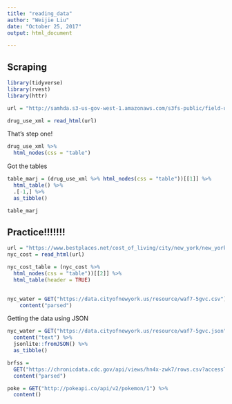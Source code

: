 ```yaml
---
title: "reading_data"
author: "Weijie Liu"
date: "October 25, 2017"
output: html_document

---
```



## Scraping

```r
library(tidyverse)
library(rvest)
library(httr)
```

```r
url = "http://samhda.s3-us-gov-west-1.amazonaws.com/s3fs-public/field-uploads/2k15StateFiles/NSDUHsaeShortTermCHG2015.htm"

drug_use_xml = read_html(url)
```


That's step one!

```r
drug_use_xml %>%
  html_nodes(css = "table")


```

Got the tables
```r
table_marj = (drug_use_xml %>% html_nodes(css = "table"))[[1]] %>%
  html_table() %>%
  .[-1,] %>%
  as_tibble()

table_marj
```

## Practice!!!!!!!

```r
url = "https://www.bestplaces.net/cost_of_living/city/new_york/new_york"
nyc_cost = read_html(url)

```

```r
nyc_cost_table = (nyc_cost %>%
  html_nodes(css = "table"))[[2]] %>%
  html_table(header = TRUE)
  

```









```r
nyc_water = GET("https://data.cityofnewyork.us/resource/waf7-5gvc.csv") %>%
    content("parsed")


```

Getting the data using JSON

```r
nyc_water = GET("https://data.cityofnewyork.us/resource/waf7-5gvc.json") %>% 
  content("text") %>%
  jsonlite::fromJSON() %>%
  as_tibble()


```

```r

brfss = 
  GET("https://chronicdata.cdc.gov/api/views/hn4x-zwk7/rows.csv?accessType=DOWNLOAD") %>% 
  content("parsed")

```


```r
poke = GET("http://pokeapi.co/api/v2/pokemon/1") %>%
  content()

```